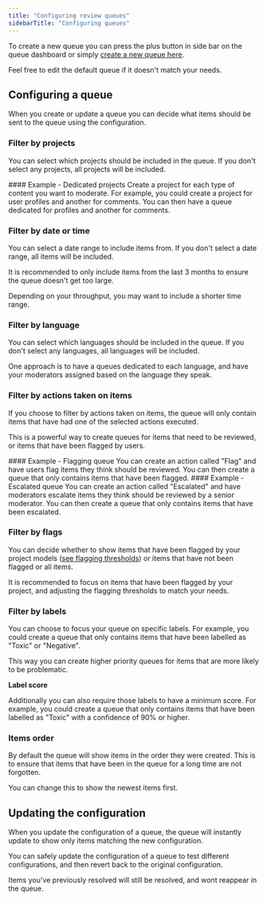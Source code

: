 ```yaml
---
title: "Configuring review queues"
sidebarTitle: "Configuring queues"
---
```


To create a new queue you can press the plus button in side bar on the queue dashboard or simply [create a new queue here](https://moderationapi.com/app/moderation/new).

<Note>Feel free to edit the default queue if it doesn't match your needs.</Note>

## Configuring a queue

When you create or update a queue you can decide what items should be sent to the queue using the configuration.

### Filter by projects

You can select which projects should be included in the queue. If you don't select any projects, all projects will be included.

<Info>
  #### Example - Dedicated projects
  <span>
    Create a project for each type of content you want to moderate. For example,
    you could create a project for user profiles and another for comments. You
    can then have a queue dedicated for profiles and another for comments.
  </span>
</Info>

### Filter by date or time

You can select a date range to include items from. If you don't select a date range, all items will be included.

It is recommended to only include items from the last 3 months to ensure the queue doesn't get too large.

Depending on your throughput, you may want to include a shorter time range.

### Filter by language

You can select which languages should be included in the queue. If you don't select any languages, all languages will be included.

One approach is to have a queues dedicated to each language, and have your moderators assigned based on the language they speak.

### Filter by actions taken on items

If you choose to filter by actions taken on items, the queue will only contain items that have had one of the selected actions executed.

This is a powerful way to create queues for items that need to be reviewed, or items that have been flagged by users.

<Info>
  #### Example - Flagging queue
  <span>
    You can create an action called "Flag" and have users flag items they think
    should be reviewed. You can then create a queue that only contains items
    that have been flagged.
  </span>
</Info>

<Info>
  #### Example - Escalated queue
  <span>
    You can create an action called "Escalated" and have moderators escalate
    items they think should be reviewed by a senior moderator. You can then
    create a queue that only contains items that have been escalated.
  </span>
</Info>

### Filter by flags

You can decide whether to show items that have been flagged by your project models ([see flagging thresholds](/content-moderation/flagging-thresholds)) or items that have not been flagged or all items.

It is recommended to focus on items that have been flagged by your project, and adjusting the flagging thresholds to match your needs.

### Filter by labels

You can choose to focus your queue on specific labels. For example, you could create a queue that only contains items that have been labelled as "Toxic" or "Negative".

This way you can create higher priority queues for items that are more likely to be problematic.

**Label score**

Additionally you can also require those labels to have a minimum score. For example, you could create a queue that only contains items that have been labelled as "Toxic" with a confidence of 90% or higher.

### Items order

By default the queue will show items in the order they were created. This is to ensure that items that have been in the queue for a long time are not forgotten.

You can change this to show the newest items first.

## Updating the configuration

When you update the configuration of a queue, the queue will instantly update to show only items matching the new configuration.

You can safely update the configuration of a queue to test different configurations, and then revert back to the original configuration.

Items you've previously resolved will still be resolved, and wont reappear in the queue.
